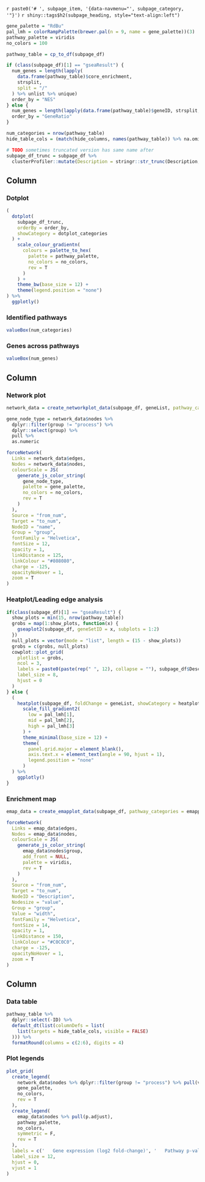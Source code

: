 `r paste0('# ', subpage_item, '{data-navmenu="', subpage_category, '"}')`
`r shiny::tags$h2(subpage_heading, style="text-align:left")`

```r
gene_palette = "RdBu"
pal_lmh = colorRampPalette(brewer.pal(n = 9, name = gene_palette))(3)
pathway_palette = viridis
no_colors = 100

pathway_table = cp_to_df(subpage_df)

if (class(subpage_df)[1] == "gseaResult") {
  num_genes = length(lapply(
    data.frame(pathway_table)$core_enrichment,
    strsplit,
    split = "/"
  ) %>% unlist %>% unique)
  order_by = "NES"
} else {
  num_genes = length(lapply(data.frame(pathway_table)$geneID, strsplit, split = "/") %>% unlist %>% unique)
  order_by = "GeneRatio"
}

num_categories = nrow(pathway_table)
hide_table_cols = (match(hide_columns, names(pathway_table)) %>% na.omit) - 1

# TODO sometimes truncated version has same name after
subpage_df_trunc = subpage_df %>%
  clusterProfiler::mutate(Description = stringr::str_trunc(Description, 43))
```

Column {data-width=250}
-----------------------------------------------------------------------

### Dotplot
```r
(
  dotplot(
    subpage_df_trunc,
    orderBy = order_by,
    showCategory = dotplot_categories
  ) +
    scale_colour_gradientn(
      colours = palette_to_hex(
        palette = pathway_palette,
        no_colors = no_colors,
        rev = T
      )
    ) +
    theme_bw(base_size = 12) +
    theme(legend.position = "none")
) %>%
  ggplotly()
```

### Identified pathways
```r
valueBox(num_categories)
```

### Genes across pathways
```r
valueBox(num_genes)
```


Column {.tabset .tabset-fade data-width=450}
-----------------------------------------------------------------------
### Network plot
```r
network_data = create_networkplot_data(subpage_df, geneList, pathway_categories = networkplot_categories)

gene_node_type = network_data$nodes %>%
  dplyr::filter(group != "process") %>%
  dplyr::select(group) %>%
  pull %>%
  as.numeric

forceNetwork(
  Links = network_data$edges,
  Nodes = network_data$nodes,
  colourScale = JS(
    generate_js_color_string(
      gene_node_type,
      palette = gene_palette,
      no_colors = no_colors,
      rev = T
    )
  ),
  Source = "from_num",
  Target = "to_num",
  NodeID = "name",
  Group = "group",
  fontFamily = "Helvetica",
  fontSize = 12,
  opacity = 1,
  linkDistance = 125,
  linkColour = "#808080",
  charge = -125,
  opacityNoHover = 1,
  zoom = T
)
```

### Heatplot/Leading edge analysis
```r
if(class(subpage_df)[1] == "gseaResult") {
  show_plots = min(15, nrow(pathway_table))
  grobs = map(1:show_plots, function(x) {
    gseaplot2(subpage_df, geneSetID = x, subplots = 1:2)
  })
  null_plots = vector(mode = "list", length = (15 - show_plots))
  grobs = c(grobs, null_plots)
  cowplot::plot_grid(
    plotlist = grobs,
    ncol = 3,
    labels = paste0(paste(rep(" ", 12), collapse = ""), subpage_df$Description[1:show_plots]),
    label_size = 8,
    hjust = 0
  )
} else {
  (
    heatplot(subpage_df, foldChange = geneList, showCategory = heatplot_categories) +
      scale_fill_gradient2(
        low = pal_lmh[1],
        mid = pal_lmh[2],
        high = pal_lmh[3]
      ) +
      theme_minimal(base_size = 12) +
      theme(
        panel.grid.major = element_blank(),
        axis.text.x = element_text(angle = 90, hjust = 1),
        legend.position = "none"
      )
  ) %>%
    ggplotly()
}
```

### Enrichment map
```r
emap_data = create_emapplot_data(subpage_df, pathway_categories = emapplot_categories)

forceNetwork(
  Links = emap_data$edges,
  Nodes = emap_data$nodes,
  colourScale = JS(
    generate_js_color_string(
      emap_data$nodes$group,
      add_front = NULL,
      palette = viridis,
      rev = T
    )
  ),
  Source = "from_num",
  Target = "to_num",
  NodeID = "Description",
  Nodesize = "value",
  Group = "group",
  Value = "width",
  fontFamily = "Helvetica",
  fontSize = 14,
  opacity = 1,
  linkDistance = 150,
  linkColour = "#C0C0C0",
  charge = -125,
  opacityNoHover = 1,
  zoom = T
)
```

Column {data-width=300}
-----------------------------------------------------------------------

### Data table
```r
pathway_table %>%
  dplyr::select(-ID) %>%
  default_dt(list(columnDefs = list(
    list(targets = hide_table_cols, visible = FALSE)
  ))) %>%
  formatRound(columns = c(2:6), digits = 4)
```
 
### Plot legends
```r
plot_grid(
  create_legend(
    network_data$nodes %>% dplyr::filter(group != "process") %>% pull(value),
    gene_palette,
    no_colors,
    rev = T
  ),
  create_legend(
    emap_data$nodes %>% pull(p.adjust),
    pathway_palette,
    no_colors,
    symmetric = F,
    rev = T
  ),
  labels = c('   Gene expression (log2 fold-change)', '   Pathway p-value'),
  label_size = 12,
  hjust = 0,
  vjust = 1
)
```

